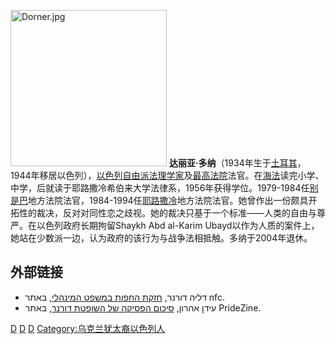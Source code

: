 [[File:Dorner.jpg|250px]]
'''达丽亚·多纳'''（1934年生于[[土耳其|土耳其]]，1944年移居以色列），[[以色列|以色列]][[自由主义|自由派]][[法理学家|法理学家]]及[[最高法院|最高法院]]法官。在[[海法|海法]]读完小学、中学，后就读于耶路撒冷希伯来大学法律系，1956年获得学位。1979-1984任[[别是巴|别是巴]]地方法院法官，1984-1994任[[耶路撒冷|耶路撒冷]]地方法院法官。她曾作出一份颇具开拓性的裁决，反对对同性恋之歧视。她的裁决只基于一个标准——人类的自由与尊严。在以色列政府长期拘留Shaykh Abd al-Karim Ubayd以作为人质的案件上，她站在少数派一边，认为政府的该行为与战争法相抵触。多纳于2004年退休。

== 外部链接 ==
* דליה דורנר, [http://www.nfc.co.il/archive/003-D-4356-00.html?tag=21-26-54 חזקת החפות במשפט המינהלי], באתר nfc.
* עידן אהרון, [https://web.archive.org/web/20071215092620/http://www.pridezine.com/content/article.asp?id=1855&fromCat=1&fromScat=77 סיכום הפסיקה של השופטת דורנר], באתר PrideZine.
{{Law-bio-stub}}
[[Category:耶路撒冷希伯來大學校友|D]]
[[Category:土耳其猶太人|D]]
[[Category:以色列猶太人|D]]
[[Category:乌克兰犹太裔以色列人|Category:乌克兰犹太裔以色列人]]